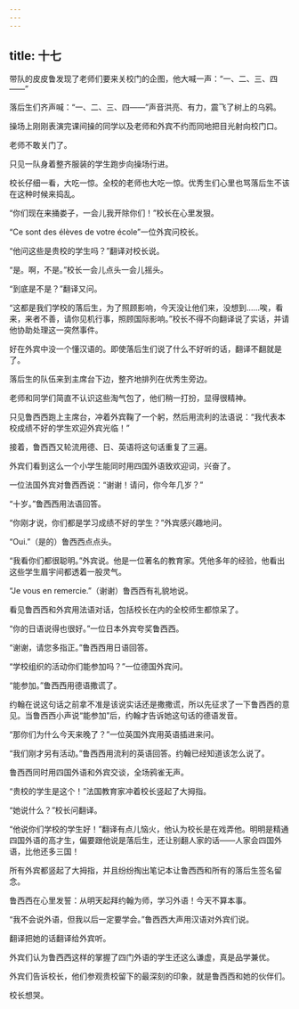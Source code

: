 ```yaml
---
---
---
```

title: 十七
---




带队的皮皮鲁发现了老师们要来关校门的企图，他大喊一声：“一、二、三、四——”

落后生们齐声喊：“一、二、三、四——”声音洪亮、有力，震飞了树上的乌鸦。

操场上刚刚表演完课间操的同学以及老师和外宾不约而同地把目光射向校门口。

老师不敢关门了。

只见一队身着整齐服装的学生跑步向操场行进。

校长仔细一看，大吃一惊。全校的老师也大吃一惊。优秀生们心里也骂落后生不该在这种时候来捣乱。

“你们现在来捅娄子，一会儿我开除你们！”校长在心里发狠。

“Ce sont des élèves de votre école”一位外宾问校长。

“他问这些是贵校的学生吗？”翻译对校长说。

“是。啊，不是。”校长一会儿点头一会儿摇头。

“到底是不是？”翻译又问。

“这都是我们学校的落后生，为了照顾影响，今天没让他们来，没想到……唉，看来，来者不善，请你见机行事，照顾国际影响。”校长不得不向翻译说了实话，并请他协助处理这一突然事件。

好在外宾中没一个懂汉语的。即使落后生们说了什么不好听的话，翻译不翻就是了。

落后生的队伍来到主席台下边，整齐地排列在优秀生旁边。

老师和同学们简直不认识这些淘气包了，他们稍一打扮，显得很精神。

只见鲁西西跑上主席台，冲着外宾鞠了一个躬，然后用流利的法语说：“我代表本校成绩不好的学生欢迎外宾光临！”

接着，鲁西西又轮流用德、日、英语将这句话重复了三遍。

外宾们看到这么一个小学生能同时用四国外语致欢迎词，兴奋了。

一位法国外宾对鲁西西说：“谢谢！请问，你今年几岁？”

“十岁。”鲁西西用法语回答。

“你刚才说，你们都是学习成绩不好的学生？”外宾感兴趣地问。

“Oui.”（是的）鲁西西点点头。

“我看你们都很聪明。”外宾说。他是一位著名的教育家。凭他多年的经验，他看出这些学生眉宇间都透着一股灵气。

“Je vous en remercie.”（谢谢）鲁西西有礼貌地说。

看见鲁西西和外宾用法语对话，包括校长在内的全校师生都惊呆了。

“你的日语说得也很好。”一位日本外宾夸奖鲁西西。

“谢谢，请您多指正。”鲁西西用日语回答。

“学校组织的活动你们能参加吗？”一位德国外宾问。

“能参加。”鲁西西用德语撒谎了。

约翰在说这句话之前拿不准是该说实话还是撒撒谎，所以先征求了一下鲁西西的意见。当鲁西西小声说“能参加”后，约翰才告诉她这句话的德语发音。

“那你们为什么今天来晚了？”一位英国外宾用英语插进来问。

“我们刚才另有活动。”鲁西西用流利的英语回答。约翰已经知道该怎么说了。

鲁西西同时用四国外语和外宾交谈，全场鸦雀无声。

“贵校的学生是这个！”法国教育家冲着校长竖起了大拇指。

“她说什么？”校长问翻译。

“他说你们学校的学生好！”翻译有点儿恼火，他认为校长是在戏弄他。明明是精通四国外语的高才生，偏要跟他说是落后生，还让别翻人家的话——人家会四国外语，比他还多三国！

所有外宾都竖起了大拇指，并且纷纷掏出笔记本让鲁西西和所有的落后生签名留念。

鲁西西在心里发誓：从明天起拜约翰为师，学习外语！今天不算本事。

“我不会说外语，但我以后一定要学会。”鲁西西大声用汉语对外宾们说。

翻译把她的话翻译给外宾听。

外宾们认为鲁西西这样的掌握了四门外语的学生还这么谦虚，真是品学兼优。

外宾们告诉校长，他们参观贵校留下的最深刻的印象，就是鲁西西和她的伙伴们。

校长想哭。